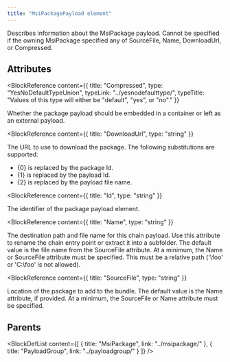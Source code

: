 ```yaml
---
title: "MsiPackagePayload element"
---
```



Describes information about the MsiPackage payload.
 Cannot be specified if the owning MsiPackage specified any of SourceFile, Name, DownloadUrl, or Compressed.


## Attributes

<BlockWrapper>

  <BlockReference
    content={{
      title: "Compressed",
      type: "YesNoDefaultTypeUnion",
      typeLink: "../yesnodefaulttype/",
      typeTitle: "Values of this type will either be \"default\", \"yes\", or \"no\"."
    }}
  >
  Whether the package payload should be embedded in a container or left as an external payload.
  </BlockReference>

  <BlockReference
    content={{
      title: "DownloadUrl",
      type: "string"
    }}
  >
  The URL to use to download the package. The following substitutions are supported:
  
  
  - \{0} is replaced by the package Id.
  - \{1} is replaced by the payload Id.
  - \{2} is replaced by the payload file name.
  
  </BlockReference>

  <BlockReference
    content={{
      title: "Id",
      type: "string"
    }}
  >
  The identifier of the package payload element.
  </BlockReference>

  <BlockReference
    content={{
      title: "Name",
      type: "string"
    }}
  >
  The destination path and file name for this chain payload.
   Use this attribute to rename the chain entry point or extract it into a subfolder.
   The default value is the file name from the SourceFile attribute.
   At a minimum, the Name or SourceFile attribute must be specified.
   This must be a relative path ('\foo' or 'C:\foo' is not allowed).
  </BlockReference>

  <BlockReference
    content={{
      title: "SourceFile",
      type: "string"
    }}
  >
  Location of the package to add to the bundle.
   The default value is the Name attribute, if provided.
   At a minimum, the SourceFile or Name attribute must be specified.
  </BlockReference>

</BlockWrapper>


## Parents

<BlockDefList content={[
    {
      title: "MsiPackage",
      link: "../msipackage/"
    },
    {
      title: "PayloadGroup",
      link: "../payloadgroup/"
    }
  ]}
/>